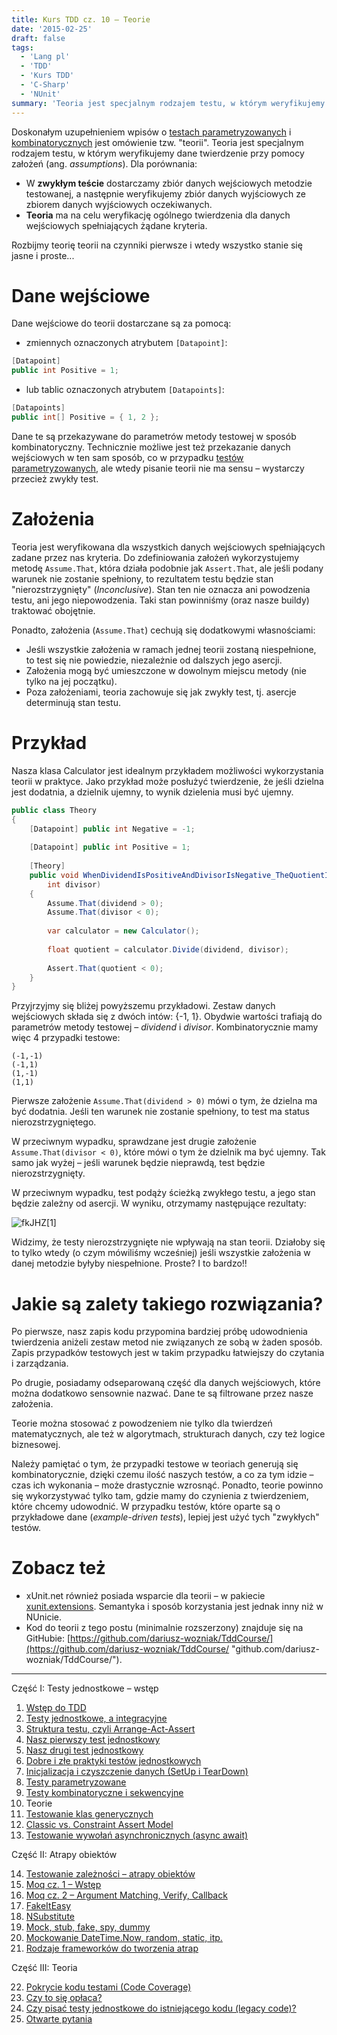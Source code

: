 ```yaml
---
title: Kurs TDD cz. 10 — Teorie
date: '2015-02-25'
draft: false
tags:
  - 'Lang pl'
  - 'TDD'
  - 'Kurs TDD'
  - 'C-Sharp'
  - 'NUnit'
summary: 'Teoria jest specjalnym rodzajem testu, w którym weryfikujemy dane twierdzenie przy pomocy założeń (assumptions).'
---
```


Doskonałym uzupełnieniem wpisów o [testach parametryzowanych](/posts/kurs-tdd-8-testy-parametryzowane "Kurs TDD cz. 8: Testy parametryzowane") i [kombinatorycznych](/posts/kurs-tdd-9-testy-kombinatoryczne-i-sekwencyjne "Kurs TDD cz. 9: Testy kombinatoryczne i sekwencyjne") jest omówienie tzw. "teorii". Teoria jest specjalnym rodzajem testu, w którym weryfikujemy dane twierdzenie przy pomocy założeń (ang. _assumptions_). Dla porównania:

*   W **zwykłym teście** dostarczamy zbiór danych wejściowych metodzie testowanej, a następnie weryfikujemy zbiór danych wyjściowych ze zbiorem danych wyjściowych oczekiwanych.
*   **Teoria** ma na celu weryfikację ogólnego twierdzenia dla danych wejściowych spełniających żądane kryteria.

Rozbijmy teorię teorii na czynniki pierwsze i wtedy wszystko stanie się jasne i proste...

# Dane wejściowe

Dane wejściowe do teorii dostarczane są za pomocą:

*   zmiennych oznaczonych atrybutem `[Datapoint]`:

```csharp
[Datapoint]
public int Positive = 1;
```

*   lub tablic oznaczonych atrybutem `[Datapoints]`:

```csharp
[Datapoints]
public int[] Positive = { 1, 2 };
```
 Dane te są przekazywane do parametrów metody testowej w sposób kombinatoryczny. Technicznie możliwe jest też przekazanie danych wejściowych w ten sam sposób, co w przypadku [testów parametryzowanych](/posts/kurs-tdd-8-testy-parametryzowane "Kurs TDD cz. 8: Testy parametryzowane"), ale wtedy pisanie teorii nie ma sensu – wystarczy przecież zwykły test.

# Założenia

Teoria jest weryfikowana dla wszystkich danych wejściowych spełniających zadane przez nas kryteria. Do zdefiniowania założeń wykorzystujemy metodę `Assume.That`, która działa podobnie jak `Assert.That`, ale jeśli podany warunek nie zostanie spełniony, to rezultatem testu będzie stan "nierozstrzygnięty" (_Inconclusive_). Stan ten nie oznacza ani powodzenia testu, ani jego niepowodzenia. Taki stan powinniśmy (oraz nasze buildy) traktować obojętnie.

Ponadto, założenia (`Assume.That`) cechują się dodatkowymi własnościami:

*   Jeśli wszystkie założenia w ramach jednej teorii zostaną niespełnione, to test się nie powiedzie, niezależnie od dalszych jego asercji.
*   Założenia mogą być umieszczone w dowolnym miejscu metody (nie tylko na jej początku).
*   Poza założeniami, teoria zachowuje się jak zwykły test, tj. asercje determinują stan testu.

# Przykład

Nasza klasa Calculator jest idealnym przykładem możliwości wykorzystania teorii w praktyce. Jako przykład może posłużyć twierdzenie, że jeśli dzielna jest dodatnia, a dzielnik ujemny, to wynik dzielenia musi być ujemny. 

```csharp
public class Theory
{
    [Datapoint] public int Negative = -1;
 
    [Datapoint] public int Positive = 1;
 
    [Theory]
    public void WhenDividendIsPositiveAndDivisorIsNegative_TheQuotientIsNegative(int dividend,
        int divisor)
    {
        Assume.That(dividend > 0);
        Assume.That(divisor < 0);
 
        var calculator = new Calculator();
 
        float quotient = calculator.Divide(dividend, divisor);
 
        Assert.That(quotient < 0);
    }
}
```

Przyjrzyjmy się bliżej powyższemu przykładowi. Zestaw danych wejściowych składa się z dwóch intów: {-1, 1}. Obydwie wartości trafiają do parametrów metody testowej – _dividend_ i _divisor_. Kombinatorycznie mamy więc 4 przypadki testowe:

```
(-1,-1)
(-1,1)
(1,-1)
(1,1)
```

Pierwsze założenie `Assume.That(dividend > 0)` mówi o tym, że dzielna ma być dodatnia. Jeśli ten warunek nie zostanie spełniony, to test ma status nierozstrzygniętego.

W przeciwnym wypadku, sprawdzane jest drugie założenie `Assume.That(divisor < 0)`, które mówi o tym że dzielnik ma być ujemny. Tak samo jak wyżej – jeśli warunek będzie nieprawdą, test będzie nierozstrzygnięty.

W przeciwnym wypadku, test podąży ścieżką zwykłego testu, a jego stan będzie zależny od asercji. W wyniku, otrzymamy następujące rezultaty:

![fkJHZ[1]](/static/images/blog/cca60214-6b3e-4d71-9888-68af902a5bc5.png)

Widzimy, że testy nierozstrzygnięte nie wpływają na stan teorii. Działoby się to tylko wtedy (o czym mówiliśmy wcześniej) jeśli wszystkie założenia w danej metodzie byłyby niespełnione. Proste? I to bardzo!!

# Jakie są zalety takiego rozwiązania?

Po pierwsze, nasz zapis kodu przypomina bardziej próbę udowodnienia twierdzenia aniżeli zestaw metod nie związanych ze sobą w żaden sposób. Zapis przypadków testowych jest w takim przypadku łatwiejszy do czytania i zarządzania.

Po drugie, posiadamy odseparowaną część dla danych wejściowych, które można dodatkowo sensownie nazwać. Dane te są filtrowane przez nasze założenia.

Teorie można stosować z powodzeniem nie tylko dla twierdzeń matematycznych, ale też w algorytmach, strukturach danych, czy też logice biznesowej.

Należy pamiętać o tym, że przypadki testowe w teoriach generują się kombinatorycznie, dzięki czemu ilość naszych testów, a co za tym idzie – czas ich wykonania – może drastycznie wzrosnąć. Ponadto, teorie powinno się wykorzystywać tylko tam, gdzie mamy do czynienia z twierdzeniem, które chcemy udowodnić. W przypadku testów, które oparte są o przykładowe dane (_example-driven tests_), lepiej jest użyć tych "zwykłych" testów.

# Zobacz też

- xUnit.net również posiada wsparcie dla teorii – w pakiecie [xunit.extensions](https://www.nuget.org/packages/xunit.extensions/ "xunit.extensions"). Semantyka i sposób korzystania jest jednak inny niż w NUnicie.
- Kod do teorii z tego postu (minimalnie rozszerzony) znajduje się na GitHubie: [https://github.com/dariusz-wozniak/TddCourse/](https://github.com/dariusz-wozniak/TddCourse/ "github.com/dariusz-wozniak/TddCourse/").


----


Część I: Testy jednostkowe – wstęp

1. [Wstęp do TDD](/posts/kurs-tdd-1-wstep/)
2. [Testy jednostkowe, a integracyjne](/posts/kurs-tdd-2-testy-jednostkowe-a-testy-integracyjne/)
3. [Struktura testu, czyli Arrange-Act-Assert](/posts/kurs-tdd-3-struktura-test-czyli-arrange-act-assert)
4. [Nasz pierwszy test jednostkowy](/posts/kurs-tdd-4-nasz-pierwszy-test-jednostkowy)
5. [Nasz drugi test jednostkowy](/posts/kurs-tdd-5-nasz-drugi-test-jednostkowy)
6. [Dobre i złe praktyki testów jednostkowych](/posts/kurs-tdd-6-dobre-i-zle-praktyki-testow-jednostkowych)
7. [Inicjalizacja i czyszczenie danych (SetUp i TearDown)](/posts/kurs-tdd-7-inicjalizacja-i-czyszczenie-danych-setup-i-teardown/)
8. [Testy parametryzowane](/posts/kurs-tdd-8-testy-parametryzowane)
9. [Testy kombinatoryczne i sekwencyjne](/posts/kurs-tdd-9-testy-kombinatoryczne-i-sekwencyjne)
10. Teorie
11. [Testowanie klas generycznych](/posts/kurs-tdd-11-testowanie-klas-generycznych)
12. [Classic vs. Constraint Assert Model](/posts/kurs-tdd-12-classic-vs-constraint-assert-model)
13. [Testowanie wywołań asynchronicznych (async await)](/posts/kurs-tdd-13-testowanie-wywolan-asynchronicznych-async-await)


Część II: Atrapy obiektów

14. [Testowanie zależności – atrapy obiektów](/posts/kurs-tdd-14-testowanie-zaleznosci-atrapy-obiektow)
2. [Moq cz. 1 – Wstęp](/posts/kurs-tdd-15-wstep-do-moq)
3. [Moq cz. 2 – Argument Matching, Verify, Callback](/posts/kurs-tdd-16-zaawansowane-techniki-moq-argument-matching-verify-callback)
4. [FakeItEasy](/posts/kurs-tdd-17-fakeiteasy)
5. [NSubstitute](/posts/kurs-tdd-18-nsubstitute)
6. [Mock, stub, fake, spy, dummy](/posts/kurs-tdd-19-mock-stub-fake-spy-dummy)
7. [Mockowanie DateTime.Now, random, static, itp.](/posts/kurs-tdd-20-mockowanie-datetime-now-random-static-itp)
8. [Rodzaje frameworków do tworzenia atrap](/posts/kurs-tdd-21-rodzaje-frameworkow-do-tworzenia-atrap/)

Część III: Teoria

22. [Pokrycie kodu testami (Code Coverage)](/posts/kurs-tdd-22-pokrycie-kodu-testami-code-coverage/)
1. [Czy to się opłaca?](/posts/kurs-tdd-23-czy-to-sie-oplaca/)
1. [Czy pisać testy jednostkowe do istniejącego kodu (legacy code)?](/posts/kurs-tdd-24-czy-pisac-testy-jednostkowe-do-istniejacego-kodu-legacy-code/)
1. [Otwarte pytania](/posts/kurs-tdd-25-otwarte-pytania/)
